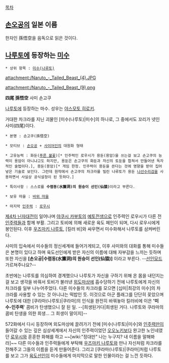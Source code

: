 [[목차]]

== [[손오공]]의 일본 이름 ==
한자인 孫悟空을 음독으로 읽은 것이다.

== [[나루토]]에 등장하는 [[미수(나루토)|미수]] ==
 * 상위 항목 : [[미수(나루토)]]

attachment:/Naruto_-_Tailed_Beast_(4).JPG

attachment:/Naruto_-_Tailed_Beast_(9).png

'''四尾 孫悟空'''
사미 손고쿠

[[나루토]]에 등장하는 마수. 성우는 [[야스모토 히로키]].

거대한 차크라를 지닌 괴물인 [미수(나루토)|미수]의 하나로, 그 중에서도 꼬리가 넷인 사미(四尾)이다.


 * 본명 : 손고쿠(孫悟空)

 * 모티브 : [[손오공]] + [[사이어인]]의 대원화 형태

 * 고유능력 : 화둔([[푸른 불꽃]])[* 인주력인 로우시가 용둔(용암)을 쓰는걸 보고 손고쿠의 능력이 용암이 아니냐고도 하지만, 용둔은 손고쿠의 화둔과 자신의 토둔을 합쳐서 만들어낸 독자적인 술법이다.], 용둔(용암)[* 게임 한정. 인주력이 용둔을 쓴다는 것에 영향을 받아 집어넣은 기술로 보인다. 그런데 원작에서 손고쿠의 차크라를 빌린 나루토가 용둔 [[나선수리검]]을 사용하면서 사실상 공식설정이 된 듯하다.]

 * 특이사항 : 스스로를 '''수렴동(水簾洞)의 원숭이 선인(仙猿)'''이라고 부른다.

 * 보유 마을 : [[바위 마을]]

 * 마지막 [[인주력]] : [[로우시]]

[[제4차 닌자대전]]이 일어나며 [[야쿠시 카부토]]의 [[예토전생]]으로 인주력인 로우시가 다른 전 [[인주력]]들과 함께 부활. 그리고 토비에 의해 새로운 육도 페인이 되며, 다시 로우시에게 봉인된다. 이후 [[우즈마키 나루토]], [킬러 비]와 싸우면서 미수화해서 나루토를 삼켜버린다.

사미의 입속에서 미수들의 정신세계에 들어가게되고, 이후 사미와의 대화를 통해 미수들은 본명이 있다고 하며 육도선인에게 받은 자신의 이름에 대해 자부감을 느끼는 듯하며 또한 자신을 '''[손오공|수렴동(水簾洞)의 원숭이 선인(仙猿)]''' 이라고 부른다. --[[선인모드]] 가르쳐주나요?--

초반에는 나루토를 의심하여 경계했으나 나루토가 자신을 구하기 위해 온 몸을 내던지는 걸 보고 생각을 바꿔서 토비가 불러낸 [[외도마상]]에 흡수당하기 전에 나루토에게 자신의 차크라를 일부 나누어주었다. 다른 미수들의 차크라를 모으면 [십미|최강의 미수]의 차크라를 사용할 수 있는 것 아니냐는 떡밥인 듯. 이것으로 아군 플래그를 단단히 꽂았으며 나루토에 대한 [쿠라마(나루토)|쿠라마]의 인식을 완전히 바꿔놓아 킬러비에 이은 ''''미수-인주력'''' 콤비가 탄생했으니 잘 된 일. --[희생된거다|희생된 거다. 나루토와 쿠라마의 콤비 탄생을 의한 희생... 그 희생이 말이지]--

572화에서 다시 등장하며 외도마상에 끌려가기 전에 [미수(나루토)|미수]와 [[인주력]]만이 들어갈 수 있는 깊은 심상세계에서 자신의 인주력이었던 [[오오노키]]보다 완고한 노인네였던 [[로우시]]와 훈훈한 화해를 하고 ~~[wiki:"정대만" 나는 누구지? 내 이름을 말해봐라]~~ 다른 미수들과 인주력들에게 부탁해 [[우즈마키 나루토]]와 만나 자신처럼 차크라를 전해주고 그들의 이름을 듣게 만들어준다. 그리고 [쿠라마(나루토)|쿠라마]처럼 나루토를 보고 그가 [[육도선인]]이 미수들에게 마지막으로 말한 인물이라는 걸 느낀 듯하다.
